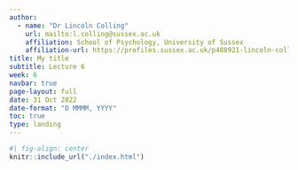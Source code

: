 ```yaml
---
author:
  - name: "Dr Lincoln Colling"
    url: mailto:l.colling@sussex.ac.uk
    affiliation: School of Psychology, University of Sussex
    affiliation-url: https://profiles.sussex.ac.uk/p488921-lincoln-colling
title: My title
subtitle: Lecture 6
week: 6
navbar: true
page-layout: full
date: 31 Oct 2022
date-format: "D MMMM, YYYY"
toc: true
type: landing
---
```


```r
#| fig-align: center
knitr::include_url("./index.html")
```
